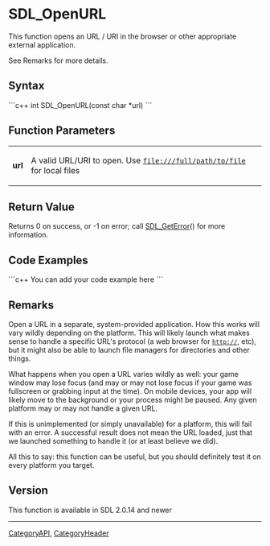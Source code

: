 <!-- #<span color="red">'''DRAFT'''</span> -->


= SDL_OpenURL =
This function opens an URL / URI in the browser or other appropriate external application.

See Remarks for more details.



== Syntax ==
```c++
int SDL_OpenURL(const char *url)
```


== Function Parameters ==
{|
|'''url'''
|A valid URL/URI to open. Use <code>file:///full/path/to/file</code> for local files
|}

== Return Value ==
Returns 0 on success, or -1 on error; call [[SDL_GetError]]() for more information.

== Code Examples ==
```c++
You can add your code example here
```

<!-- #Leave this section as-is unless you have a code example to put in.  In that case, replace You can add your code example here with your code example following the Style Guide instructions.  Leave the rest of the markup alone and delete this comment. -->


== Remarks ==

Open a URL in a separate, system-provided application. How this works will
vary wildly depending on the platform. This will likely launch what
makes sense to handle a specific URL's protocol (a web browser for <code>http://</code>, etc),
but it might also be able to launch file managers for directories and other things.

What happens when you open a URL varies wildly as well: your game window
may lose focus (and may or may not lose focus if your game was fullscreen
or grabbing input at the time). On mobile devices, your app will likely
move to the background or your process might be paused. Any given platform
may or may not handle a given URL.

If this is unimplemented (or simply unavailable) for a platform, this will
fail with an error. A successful result does not mean the URL loaded, just
that we launched something to handle it (or at least believe we did).

All this to say: this function can be useful, but you should definitely
test it on every platform you target.

== Version ==
This function is available in SDL 2.0.14 and newer

----
[[CategoryAPI]], [[CategoryHeader]]
<!-- #See the Style Guide for instructions on editing the footer. -->
